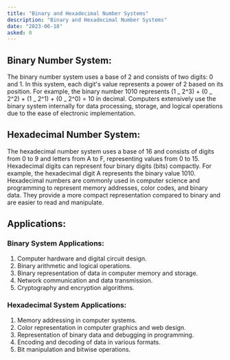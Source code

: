 ```yaml
---
title: "Binary and Hexadecimal Number Systems"
description: "Binary and Hexadecimal Number Systems"
date: "2023-06-18"
asked: 0
---
```


## Binary Number System:

The binary number system uses a base of 2 and consists of two digits: 0 and 1. In this system, each digit's value represents a power of 2 based on its position. For example, the binary number 1010 represents (1 _ 2^3) + (0 _ 2^2) + (1 _ 2^1) + (0 _ 2^0) = 10 in decimal. Computers extensively use the binary system internally for data processing, storage, and logical operations due to the ease of electronic implementation.

## Hexadecimal Number System:

The hexadecimal number system uses a base of 16 and consists of digits from 0 to 9 and letters from A to F, representing values from 0 to 15. Hexadecimal digits can represent four binary digits (bits) compactly. For example, the hexadecimal digit A represents the binary value 1010. Hexadecimal numbers are commonly used in computer science and programming to represent memory addresses, color codes, and binary data. They provide a more compact representation compared to binary and are easier to read and manipulate.

## Applications:

### Binary System Applications:

1. Computer hardware and digital circuit design.
2. Binary arithmetic and logical operations.
3. Binary representation of data in computer memory and storage.
4. Network communication and data transmission.
5. Cryptography and encryption algorithms.

### Hexadecimal System Applications:

1. Memory addressing in computer systems.
2. Color representation in computer graphics and web design.
3. Representation of binary data and debugging in programming.
4. Encoding and decoding of data in various formats.
5. Bit manipulation and bitwise operations.
